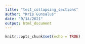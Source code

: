 ```yaml
---
title: "test_collapsing_sections"
author: "Kris Gunsalus"
date: "9/14/2021"
output: html_document
---
```


```r
knitr::opts_chunk$set(echo = TRUE)
```

